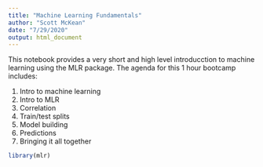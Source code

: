 ```yaml
---
title: "Machine Learning Fundamentals"
author: "Scott McKean"
date: "7/29/2020"
output: html_document
---
```


This notebook provides a very short and high level introducction to machine
learning using the MLR package. The agenda for this 1 hour bootcamp includes:

1. Intro to machine learning
2. Intro to MLR
3. Correlation 
4. Train/test splits
5. Model building
6. Predictions
7. Bringing it all together

```r
library(mlr)
```